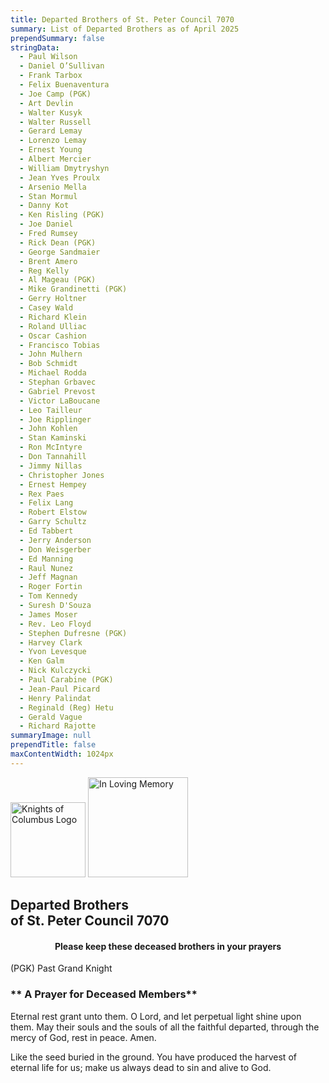```yaml
---
title: Departed Brothers of St. Peter Council 7070
summary: List of Departed Brothers as of April 2025
prependSummary: false
stringData:
  - Paul Wilson
  - Daniel O’Sullivan
  - Frank Tarbox
  - Felix Buenaventura
  - Joe Camp (PGK)
  - Art Devlin
  - Walter Kusyk
  - Walter Russell
  - Gerard Lemay
  - Lorenzo Lemay
  - Ernest Young
  - Albert Mercier
  - William Dmytryshyn
  - Jean Yves Proulx
  - Arsenio Mella
  - Stan Mormul
  - Danny Kot
  - Ken Risling (PGK)
  - Joe Daniel
  - Fred Rumsey
  - Rick Dean (PGK)
  - George Sandmaier
  - Brent Amero
  - Reg Kelly
  - Al Mageau (PGK)
  - Mike Grandinetti (PGK)
  - Gerry Holtner
  - Casey Wald
  - Richard Klein
  - Roland Ulliac
  - Oscar Cashion
  - Francisco Tobias
  - John Mulhern
  - Bob Schmidt
  - Michael Rodda
  - Stephan Grbavec
  - Gabriel Prevost
  - Victor LaBoucane
  - Leo Tailleur
  - Joe Ripplinger
  - John Kohlen
  - Stan Kaminski
  - Ron McIntyre
  - Don Tannahill
  - Jimmy Nillas
  - Christopher Jones
  - Ernest Hempey
  - Rex Paes
  - Felix Lang
  - Robert Elstow
  - Garry Schultz
  - Ed Tabbert
  - Jerry Anderson
  - Don Weisgerber
  - Ed Manning
  - Raul Nunez
  - Jeff Magnan
  - Roger Fortin
  - Tom Kennedy
  - Suresh D'Souza
  - James Moser
  - Rev. Leo Floyd
  - Stephen Dufresne (PGK)
  - Harvey Clark
  - Yvon Levesque
  - Ken Galm
  - Nick Kulczycki
  - Paul Carabine (PGK)
  - Jean-Paul Picard
  - Henry Palindat
  - Reginald (Reg) Hetu
  - Gerald Vague
  - Richard Rajotte
summaryImage: null
prependTitle: false
maxContentWidth: 1024px
---
```


<Image src="/api/images/Web/kc-logo.png" float="left" alt="Knights of Columbus Logo" width="120" />
<Image src="/api/images/Web/In Loving Memory.jpg" float="right" alt="In Loving Memory" width="160" />

## Departed Brothers <br/> of St. Peter Council 7070

<h4 align="center">Please keep these deceased brothers in your prayers</h4>

<DataTable data={stringData} columns={3} centerCells />

(PGK) Past Grand Knight

### ** A Prayer for Deceased Members**

Eternal rest grant unto them. O Lord, and let perpetual light shine
upon them. May their souls and the souls of all the faithful departed,
through the mercy of God, rest in peace. Amen.

Like the seed buried in the ground. You have produced the harvest
of eternal life for us; make us always dead to sin and alive to God.

